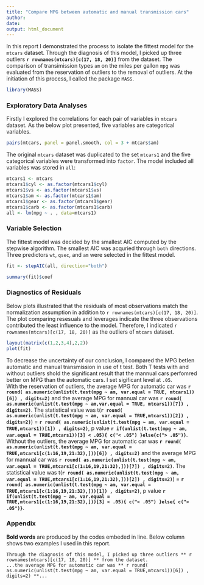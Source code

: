 ```yaml
---
title: "Compare MPG between automatic and manual transmission cars"
author:
date:
output: html_document
---
```

In this report I demonstrated the process to isolate the fittest model for the `mtcars` dataset. Through the diagnosis of this model, I picked up three outliers **`r rownames(mtcars)[c(17, 18, 20)]`** from the dataset. The comparison of transimission types `am` on the miles per gallon `mpg` was evaluated from the reservation of outliers to the removal of outliers. At the initiation of this process, I called the package `MASS`.  
```r
library(MASS)
```
### Exploratory Data Analyses
Firstly I explored the correlations for each pair of variables in `mtcars` dataset. As the below plot presented, five variables are categorical variables.  
```r
pairs(mtcars, panel = panel.smooth, col = 3 + mtcars$am)
```

The original `mtcars` dataset was duplicated to the set `mtcars1` and the five categorical variables were transformed into `factor`. The model included all variables was stored in `all`:

```r
mtcars1 <- mtcars
mtcars1$cyl <- as.factor(mtcars1$cyl)
mtcars1$vs <- as.factor(mtcars1$vs)
mtcars1$am <- as.factor(mtcars1$am)
mtcars1$gear <- as.factor(mtcars1$gear)
mtcars1$carb <- as.factor(mtcars1$carb)
all <- lm(mpg ~ . , data=mtcars1)
```
### Variable Selection
The fittest model was decided by the smallest AIC computed by the stepwise algorithm. The smallest AIC was acquried through `both` directions. Three predictors `wt`, `qsec`, and `am` were selected in the fittest model.  
```r
fit <- stepAIC(all, direction="both")
```
```r
summary(fit)$coef
```
### Diagnostics of Residuals
Below plots illustrated that the residuals of most observations match the normalization assumption in addition to `r rownames(mtcars)[c(17, 18, 20)]`. The plot comparing resesuals and leverages indicate the three observations contributed the least influence to the model. Therefore, I indicated `r rownames(mtcars)[c(17, 18, 20)]` as the outliers of `mtcars` dataset.  
```r
layout(matrix(c(1,2,3,4),2,2))
plot(fit)
```
To decrease the uncertainty of our conclusion, I compared the MPG betIen automatic and manual transmission in use of t test. Both T tests with and without outliers shoId the significant result that the mannual cars perfomred better on MPG than the automatic cars. I set sigificant level at `.05`.   
With the reservation of outliers, the average MPG for automatic car was **`r round( as.numeric(unlist(t.test(mpg ~ am, var.equal = TRUE, mtcars1))[6]) , digits=2)`** and the average MPG for mannual car was **`r round( as.numeric(unlist(t.test(mpg ~ am,var.equal = TRUE, mtcars1))[7]) , digits=2)`**. The statistical value was t(**`r round( as.numeric(unlist(t.test(mpg ~ am, var.equal = TRUE,mtcars1))[2]) , digits=2)`**) = **`r round( as.numeric(unlist(t.test(mpg ~ am, var.equal = TRUE,mtcars1))[1]) , digits=2)`**, p value **`r if(unlist(t.test(mpg ~ am, var.equal = TRUE,mtcars1))[3] < .05){ c("< .05") }else{c("> .05")}`**.  
Without the outliers, the average MPG for automatic car was **`r round( as.numeric(unlist(t.test(mpg ~ am, var.equal = TRUE,mtcars1[c(1:16,19,21:32),]))[6]) , digits=2)`** and the average MPG for mannual car was **`r round( as.numeric(unlist(t.test(mpg ~ am, var.equal = TRUE,mtcars1[c(1:16,19,21:32),]))[7]) , digits=2)`**. The statistical value was t(**`r round( as.numeric(unlist(t.test(mpg ~ am, var.equal = TRUE,mtcars1[c(1:16,19,21:32),]))[2]) , digits=2)`**) = **`r round( as.numeric(unlist(t.test(mpg ~ am, var.equal = TRUE,mtcars1[c(1:16,19,21:32),]))[1]) , digits=2)`**, p value **`r if(unlist(t.test(mpg ~ am, var.equal = TRUE,mtcars1[c(1:16,19,21:32),]))[3] < .05){ c("< .05") }else{ c("> .05")}`**.  

### Appendix
**Bold words** are produced by the codes embeded in line. Below column shows two examples I used in this report.  
```
Through the diagnosis of this model, I picked up three outliers ** r rownames(mtcars)[c(17, 18, 20)] ** from the dataset.   
...the average MPG for automatic car was ** r round( as.numeric(unlist(t.test(mpg ~ am, var.equal = TRUE,mtcars1))[6]) , digits=2) **...
```